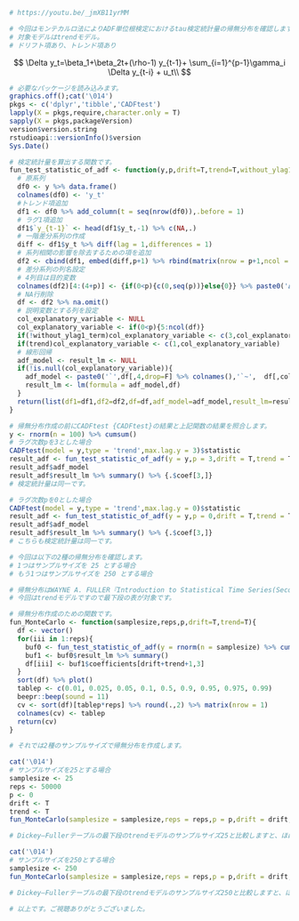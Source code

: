 ```{r}
# https://youtu.be/_jmXB11yrMM

# 今回はモンテカルロ法によりADF単位根検定におけるtau検定統計量の帰無分布を確認します。
# 対象モデルはtrendモデル。
# ドリフト項あり、トレンド項あり
```

$$
\Delta y_t=\beta_1+\beta_2t+(\rho-1) y_{t-1}+ \sum_{i=1}^{p-1}\gamma_i \Delta y_{t-i} + u_t\\
$$

```{r}
# 必要なパッケージを読み込みます。
graphics.off();cat('\014')
pkgs <- c('dplyr','tibble','CADFtest')
lapply(X = pkgs,require,character.only = T)
sapply(X = pkgs,packageVersion)
version$version.string
rstudioapi::versionInfo()$version
Sys.Date()
```

```{r}
# 検定統計量を算出する関数です。
fun_test_statistic_of_adf <- function(y,p,drift=T,trend=T,without_ylag1_term=F){
  # 原系列
  df0 <- y %>% data.frame()
  colnames(df0) <- 'y_t'
  #トレンド項追加
  df1 <- df0 %>% add_column(t = seq(nrow(df0)),.before = 1)
  # ラグ1項追加
  df1$`y_{t-1}` <- head(df1$y_t,-1) %>% c(NA,.)
  # 一階差分系列の作成
  diff <- df1$y_t %>% diff(lag = 1,differences = 1)
  # 系列相関の影響を除去するための項を追加
  df2 <- cbind(df1, embed(diff,p+1) %>% rbind(matrix(nrow = p+1,ncol = p+1),.))
  # 差分系列の列名設定
  # 4列目は目的変数
  colnames(df2)[4:(4+p)] <- {if(0<p){c(0,seq(p))}else{0}} %>% paste0('Δy_{t-',.,'}')
  # NA行削除
  df <- df2 %>% na.omit()
  # 説明変数とする列を設定
  col_explanatory_variable <- NULL
  col_explanatory_variable <- if(0<p){5:ncol(df)}
  if(!without_ylag1_term)col_explanatory_variable <- c(3,col_explanatory_variable)
  if(trend)col_explanatory_variable <- c(1,col_explanatory_variable)
  # 線形回帰
  adf_model <- result_lm <- NULL
  if(!is.null(col_explanatory_variable)){
    adf_model <- paste0('`',df[,4,drop=F] %>% colnames(),'`~',  df[,col_explanatory_variable] %>% colnames() %>% paste0('`',.,'`',collapse = '+'),ifelse(drift,'+1','+0')) %>% eval()
    result_lm <- lm(formula = adf_model,df)
  }
  return(list(df1=df1,df2=df2,df=df,adf_model=adf_model,result_lm=result_lm,col_explanatory_variable=col_explanatory_variable))
}
```

```{r}
# 帰無分布作成の前にCADFtest {CADFtest}の結果と上記関数の結果を照合します。
y <- rnorm(n = 100) %>% cumsum()
# ラグ次数pを3とした場合
CADFtest(model = y,type = 'trend',max.lag.y = 3)$statistic
result_adf <- fun_test_statistic_of_adf(y = y,p = 3,drift = T,trend = T,without_ylag1_term = F)
result_adf$adf_model
result_adf$result_lm %>% summary() %>% {.$coef[3,]}
# 検定統計量は同一です。

# ラグ次数pを0とした場合
CADFtest(model = y,type = 'trend',max.lag.y = 0)$statistic
result_adf <- fun_test_statistic_of_adf(y = y,p = 0,drift = T,trend = T,without_ylag1_term = F)
result_adf$adf_model
result_adf$result_lm %>% summary() %>% {.$coef[3,]}
# こちらも検定統計量は同一です。
```

```{r}
# 今回は以下の2種の帰無分布を確認します。
# 1つはサンプルサイズを 25 とする場合
# もう1つはサンプルサイズを 250 とする場合
```

```{r}
# 帰無分布はWAYNE A. FULLER『Introduction to Statistical Time Series(Second Edition)』の642ページの表(以降"Dickey–Fullerテーブル")と照合します。
# 今回はtrendモデルですので最下段の表が対象です。
```

```{r}
# 帰無分布作成のための関数です。
fun_MonteCarlo <- function(samplesize,reps,p,drift=T,trend=T){
  df <- vector()
  for(iii in 1:reps){
    buf0 <- fun_test_statistic_of_adf(y = rnorm(n = samplesize) %>% cumsum(),p = p,drift = drift,trend = trend)
    buf1 <- buf0$result_lm %>% summary()
    df[iii] <- buf1$coefficients[drift+trend+1,3]
  }
  sort(df) %>% plot()
  tablep <- c(0.01, 0.025, 0.05, 0.1, 0.5, 0.9, 0.95, 0.975, 0.99)
  beepr::beep(sound = 11)
  cv <- sort(df)[tablep*reps] %>% round(.,2) %>% matrix(nrow = 1)
  colnames(cv) <- tablep
  return(cv)
}
```

```{r}
# それでは2種のサンプルサイズで帰無分布を作成します。
```

```{r}
cat('\014')
# サンプルサイズを25とする場合
samplesize <- 25
reps <- 50000
p <- 0
drift <- T
trend <- T
fun_MonteCarlo(samplesize = samplesize,reps = reps,p = p,drift = drift,trend = trend)

# Dickey–Fullerテーブルの最下段のtrendモデルのサンプルサイズ25と比較しますと、ほぼ同一です。
```

```{r}
cat('\014')
# サンプルサイズを250とする場合
samplesize <- 250
fun_MonteCarlo(samplesize = samplesize,reps = reps,p = p,drift = drift,trend = trend)

# Dickey–Fullerテーブルの最下段のtrendモデルのサンプルサイズ250と比較しますと、ほぼ同一です。

# 以上です。ご視聴ありがとうございました。
```
